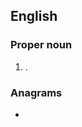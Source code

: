 {{also|Joann|Jo-Ann}}
==English==

===Proper noun===
{{en-proper noun}}

# {{given name|en|female|from=Hebrew|var=Joanne}}.

===Anagrams===
* {{anagrams|en|a=ajnno|Jonna}}